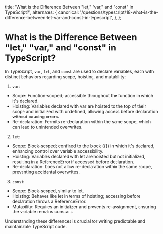 
  title:
    'What is the Difference Between "let," "var," and "const" in TypeScript?',
  alternates: {
    canonical:
      '/questions/typescript/18-what-is-the-difference-between-let-var-and-const-in-typescript',
  },
};

# What is the Difference Between "let," "var," and "const" in TypeScript?

In TypeScript, `var`, `let`, and `const` are used to declare variables, each with distinct behaviors regarding scope, hoisting, and mutability:

1. `var`:

- Scope: Function-scoped; accessible throughout the function in which it's declared.
- Hoisting: Variables declared with var are hoisted to the top of their scope and initialized with undefined, allowing access before declaration without causing errors.
- Re-declaration: Permits re-declaration within the same scope, which can lead to unintended overwrites.

2. `let`:

- Scope: Block-scoped; confined to the block ({}) in which it's declared, enhancing control over variable accessibility.
- Hoisting: Variables declared with let are hoisted but not initialized, resulting in a ReferenceError if accessed before declaration.
- Re-declaration: Does not allow re-declaration within the same scope, preventing accidental overwrites.

3. `const`:

- Scope: Block-scoped, similar to let.
- Hoisting: Behaves like let in terms of hoisting; accessing before declaration throws a ReferenceError.
- Mutability: Requires an initializer and prevents re-assignment, ensuring the variable remains constant.

Understanding these differences is crucial for writing predictable and maintainable TypeScript code.

<GithubEdit link='/questions/typescript/18-what-is-the-difference-between-let-var-and-const-in-typescript/page.mdx' />
